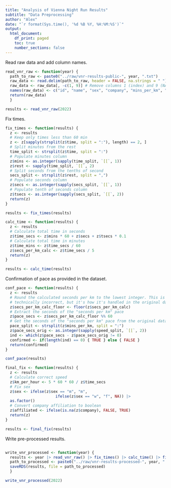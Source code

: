 ```yaml
---
title: "Analysis of Vienna Night Run Results"
subtitle: "Data Preprocessing"
author: "Alex"
date: "`r format(Sys.time(), '%d %B %Y, %H:%M:%S')`"
output: 
  html_document:
    df_print: paged
    toc: true
    number_sections: false
---
```


Read raw data and add column names.

```r
read_vnr_raw <- function(year) {
  path_to_raw <- paste0("../raw/vnr-results-public-", year, ".txt")
  raw_data <- read.delim(path_to_raw, header = FALSE, na.strings = " ")
  raw_data <- raw_data[, -c(1, 9)] # Remove columns 1 (index) and 9 (NA)
  names(raw_data) <- c("id", "name", "sex", "company", "mins_per_km", "km_per_hour", "time")
  return(raw_data)
  }
```

```r
results <- read_vnr_raw(2022)
```

Fix times.

```r
fix_times <- function(results) {
  z <- results
  # Keep only times less than 60 min
  z <- z[sapply(strsplit(z$time, split = ":"), length) == 2, ]
  # Split minutes from the rest
  time_split <- strsplit(z$time, split = ":")
  # Populate minutes column
  z$mins <- as.integer(sapply(time_split, `[[`, 1))
  z$rest <- sapply(time_split, `[[`, 2)
  # Split seconds from the tenths of second
  secs_split <- strsplit(z$rest, split = ",")
  # Populate seconds column
  z$secs <- as.integer(sapply(secs_split, `[[`, 1))
  # Populate tenth of seconds column
  z$tsecs <- as.integer(sapply(secs_split, `[[`, 2))
  return(z)
}
```

```r
results <- fix_times(results)
```

```r
calc_time <- function(results) {
  z <- results
  # Calculate total time in seconds
  z$time_secs <- z$mins * 60 + z$secs + z$tsecs * 0.1
  # Calculate total time in minutes
  z$time_mins <- z$time_secs / 60
  z$secs_per_km_calc <- z$time_secs / 5
  return(z)
}
```

```r
results <- calc_time(results)
```

Confirmation of pace as provided in the dataset.

```r
conf_pace <- function(results) {
  z <- results
  # Round the calculated seconds per km to the lowest integer. This is 
  # technically incorrect, but it's how it's handled in the original data.
  z$secs_per_km_calc_floor <- floor(z$secs_per_km_calc)
  # Extract the seconds of the "seconds per km" pace
  z$pace_secs <- z$secs_per_km_calc_floor %% 60
  # Get the seconds of the "seconds per km" pace from the original data
  pace_split <- strsplit(z$mins_per_km, split = ":")
  z$pace_secs_orig <- as.integer(sapply(speed_split, `[[`, 2))
  ind <- which(z$pace_secs - z$pace_secs_orig != 0)
  confirmed <- if(length(ind) == 0) { TRUE } else { FALSE }
  return(confirmed)
}

conf_pace(results)
```

```r
final_fix <- function(results) {
  z <- results
  # Calculate correct speed
  z$km_per_hour <- 5 * 60 * 60 / z$time_secs
  # Fix sex
  z$sex <- ifelse(z$sex == "m", "m", 
                      ifelse(z$sex == "w", "f", NA)) |> 
  as.factor()
  # Convert company affiliation to boolean
  z$affiliated <- ifelse(is.na(z$company), FALSE, TRUE)
  return(z)
}

results <- final_fix(results)
```

Write pre-processed results.

```r

```


```r
write_vnr_processed <- function(year) {
  results <- year |> read_vnr_raw() |> fix_times() |> calc_time() |> final_fix()
  path_to_processed <- paste0("../raw/vnr-results-processed-", year, ".rds")
  saveRDS(results, file = path_to_processed)
  }
```

```r
write_vnr_processed(2022)
```
